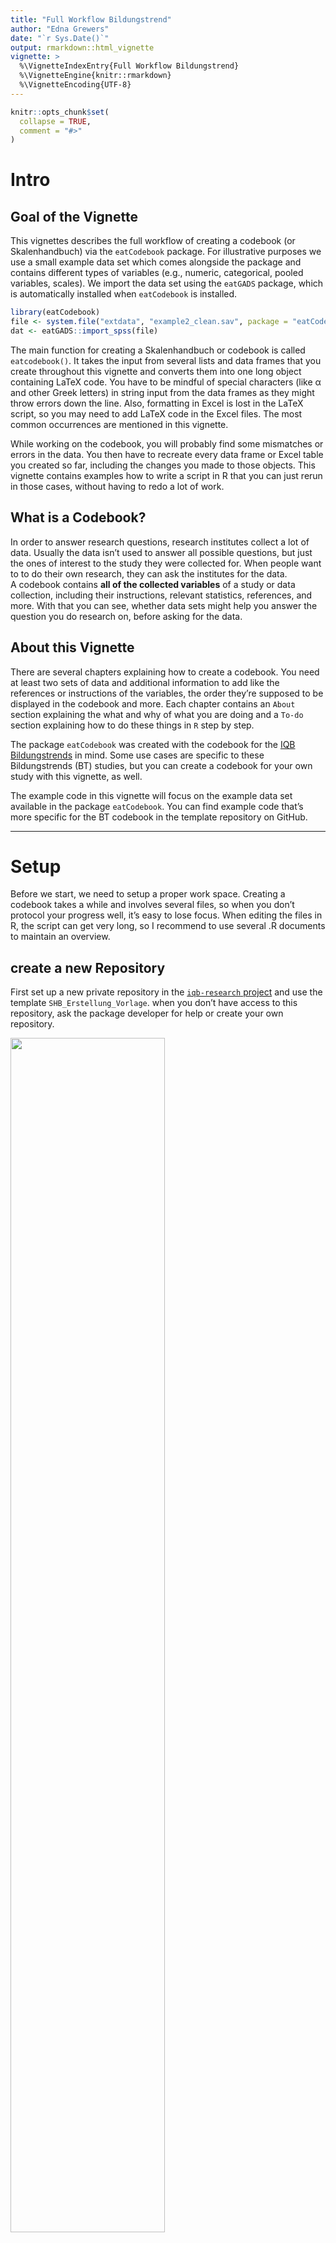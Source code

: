 ```yaml
---
title: "Full Workflow Bildungstrend"
author: "Edna Grewers"
date: "`r Sys.Date()`"
output: rmarkdown::html_vignette
vignette: >
  %\VignetteIndexEntry{Full Workflow Bildungstrend}
  %\VignetteEngine{knitr::rmarkdown}
  %\VignetteEncoding{UTF-8}
---
```


```r
knitr::opts_chunk$set(
  collapse = TRUE,
  comment = "#>"
)
```

# Intro

## Goal of the Vignette

This vignettes describes the full workflow of creating a codebook (or Skalenhandbuch) via the `eatCodebook` package. For illustrative purposes we use a small example data set which comes alongside the package and contains different types of variables (e.g., numeric, categorical, pooled variables, scales). We import the data set using the `eatGADS` package, which is automatically installed when `eatCodebook` is installed.

```r
library(eatCodebook)
file <- system.file("extdata", "example2_clean.sav", package = "eatCodebook")
dat <- eatGADS::import_spss(file)
```

The main function for creating a Skalenhandbuch or codebook is called `eatcodebook()`. It takes the input from several lists and data frames that you create throughout this vignette and converts them into one long object containing LaTeX code. You have to be mindful of special characters (like α and other Greek letters) in string input from the data frames as they might throw errors down the line. Also, formatting in Excel is lost in the LaTeX script, so you may need to add LaTeX code in the Excel files. The most common occurrences are mentioned in this vignette.

While working on the codebook, you will probably find some mismatches or errors in the data. You then have to recreate every data frame or Excel table you created so far, including the changes you made to those objects. This vignette contains examples how to write a script in R that you can just rerun in those cases, without having to redo a lot of work. 

## What is a Codebook?

In order to answer research questions, research institutes collect a lot of data. Usually the data isn't used to answer all possible questions, but just the ones of interest to the study they were collected for. When people want to to do their own research, they can ask the institutes for the data.  
A codebook contains **all of the collected variables** of a study or data collection, including their instructions, relevant statistics, references, and more. With that you can see, whether data sets might help you answer the question you do research on, before asking for the data. 


## About this Vignette

There are several chapters explaining how to create a codebook. You need at least two sets of data and additional information to add like the references or instructions of the variables, the order they're supposed to be displayed in the codebook and more. Each chapter contains an `About` section explaining the what and why of what you are doing and a `To-do` section explaining how to do these things in `R` step by step.

The package `eatCodebook` was created with the codebook for the [IQB Bildungstrends](https://www.iqb.hu-berlin.de/bt/) in mind. Some use cases are specific to these Bildungstrends (BT) studies, but you can create a codebook for your own study with this vignette, as well. 

The example code in this vignette will focus on the example data set available in the package `eatCodebook`. You can find example code that's more specific for the BT codebook in the template repository on GitHub. 


--------------------------------------------------------------------------------

# Setup

Before we start, we need to setup a proper work space. Creating a codebook takes a while and involves several files, so when you don't protocol your progress well, it's easy to lose focus. When editing the files in R, the script can get very long, so I recommend to use several .R documents to maintain an overview.

## create a new Repository

First set up a new private repository in the [`iqb-research` project](https://github.com/orgs/iqb-research/repositories) and use the template `SHB_Erstellung_Vorlage`. when you don't have access to this repository, ask the package developer for help or create your own repository. 


![](.\pictures\repo_template.png){width=70%}

You now have all the .R templates that you need, but you might have to create the issues yourself. The To-dos should be apparent from this vignette or you can copy the issues from the template repo by hand. You find the following files:

## File Structure

There are several files and folders. The .R files contain example scripts and to-dos, that you need to adjust and add to. 

| R File | Description |
|------------------------------------|------------------------------------|
| `0_main.R` | The main file you work in. You can work with just this file and ignore the others, if you want. I recommend using this file for smaller changes and the separate files for more complex changes. With this file, you can create Excel files which you then have to edit manually or in R. |
| `1_kennwerte.R` | Create and edit the `inputForDescriptives` files. This might not be needed, when you don't have to adjust anything here. |
| `2_varinfo.R` | Create and edit the `varinfo` file. This file contains the core content of the codebook. `eatCodebook()` creates the table structure with variable names and labels on its own, but you have to add structure, references, instructions, etc.. |
| `3_gliederung.R` | The information read from `varinfo` is usually incomplete, so you have to add missing section names. |
| `4_literatur.R` | Create and edit the `reference` file. You have to match the short references to the long ones. You also have to add proper latex syntax for italic text or URLs. |
| `5_latex_intro.R` | A template to create a .tex file with latex syntax out of a a Word .docx document. You need this later when creating the intro. |
| `6_Erstellung_kurz.R` | A short script which can create a new codebook version after you created all the necessary Excel files.|

You need to make sure, that there are three folders and create them if not. 

| Folder | Description |
|------------------------------------|------------------------------------|
| `excel_files` | Here you save all of the created Excel files to save the progress. |
| `Latex` | Here you save the .tex files and pdfs of the finished latex script for the codebook. You can add the folder `archive` to keep different versions to compare. |
| `Texte` | Here you can save the intro text or cover, etc. |

Pull the repo and start with the file `0_main.R`. You usually don't need to copy any code from this vignette, because the template already contains example code lines that you can copy or adjust.

## Packages

You need to make sure you have the latest package versions installed. The packages you need are usually at the top of the files in `setup`. To save time you can install them before you start your work.

```r
# main
remotes::install_github("beckerbenj/eatCodebook")
library(eatCodebook)
remotes::install_github("beckerbenj/eatGADS")
library(eatGADS)
# varinfo
remotes::install_github("weirichs/eatTools")
library(eatTools)
# references
install.packages("tidyxl")
library(tidyxl)
# latex_intro
install.packages("readtext")
library(readtext)
```

After you set up your work space, we will work through the templates or the To-dos step by step in this vignette. 

--------------------------------------------------------------------------------

# 1. Import Data

The first step is the data import. 

## About the Data

The BT studies usually have several SPSS data files (`.sav`) that you can import with `import_spss()`, but you can also import `.RDS` files with `readRDS()`. If you work with Github, the data sets are probably too large to upload to Github, so they would need to be stored locally.

> [!NOTE]
> At the moment you need to have at least **two data sets**, otherwise the function `codebook()` won't work.  
> The same variable name cannot be used more than once across the data sets. 

The data sets can be stored in `GADSdat` objects, containing two data frames: one for the variables and the actual data, the other contains the meta data or labels for the variables. 

### Order of the Data Sets

You have to save all the data sets in one list that also determines the order in which the variables are displayed in the codebook. It's best to choose the order you want it to have later right away, so you don't have to rerun the script later. 

> [!NOTE]
> In the past the BT data sets were ordered like this: 
>
> - **data_sus**: student questionnaire
> - **data_lfb_allg**: general teacher questionnaire
> - **data_lfb_spez**: learngroup specific teacher questionnaire
> - **data_slfb**: school administration questionnaire
> - **data_match**: data to match different data sets
> - **data_linking**: data to link different data sets
>
> But it's best to ask about the order to make sure.


## Data Import To-do

Open the file `0_main.R`. First you need to install and load the packages `eatCodebook` and `eatGADS`, if you haven't already done that.

### Import the Data

Either use `import_spss()` for .sav (SPSS) files or `readRDS()` to import each data set separately, you just need a string with your local file path. Name them in a meaningful manner. Here you have an example syntax, where you would need to add the proper **file name**.  

```r
data_sus      <- eatGADS::import_spss("Q:\\filepath\\Daten_sus.sav")
data_lfb_allg <- eatGADS::import_spss("Q:\\filepath\\Daten_lfb_allg.sav")
data_lfb_spez <- eatGADS::import_spss("Q:\\filepath\\Daten_lfb_spez.sav")
data_slfb     <- eatGADS::import_spss("Q:\\filepath\\Daten_slfb.sav")
```

### Save Data in a List

After importing the data, you need to save it in one list `datalist`. The order determines the order in which they are displayed in the codebook. The names should be consistent throughout. 

```r
datalist <- list(sus = data_sus,
                 lfb_allg = data_lfb_allg, lfb_spez = data_lfb_spez,
                 slfb = data_slfb)
```


--------------------------------------------------------------------------------

# 2. Descriptive Statistics

Now you have the raw data, but you want the descriptive statistics for the codebook, not the whole data sets. 

## About Descriptive Statistics

One of the key elements of a codebook are descriptive statistics shortly describing each variable in the data set. What kind of descriptive statistics is reported for each variable depends on the type of the variable. The function `createInputForDescriptives()` creates a template to provide the information that is needed to calculate the descriptive statistics for an `GADSdat` object. The function has some arguments you can use to get a better result and less manual editing in the next step.

### Input for Descriptives Table

Here you can see an example how the object should look like and what the different columns mean. 

```r
inputForDescriptives <- createInputForDescriptives(GADSdat = dat)
head(inputForDescriptives)
```

You can look at the template data frame either in R or save it in a new Excel file.

```r
# look at it in R
View(inputForDescriptives)

# export in Excel
writeExcel(inputForDescriptives, "file_path/inputForDescriptives.xlsx")
```

Some information may need to be modified because the function does not label it correctly. For this, it is necessary to understand the functionality and check the variable entries. We will come back to how to actually edit the table in R. 

> [!TIP]
> Here is a brief overview of the different columns in this object:
>
> - **varName**: The name of the variable of the GADS-object
> - **varLabel**: The label of the variable of the GADS-object
> - **format**: The format of the variable of the GADS-object, e.g. how to display the variable in the codebook
> - **imp**: Indicator if imputed variables are involved
> - **type**: Indicator of whether it is a single variable, a scale or a scale's item
> - **scale**: Indicator of how the variable is to be represented, e.g. what kind of statistics are shown
> - **group**: Possibility to group variables, e.g. to group scales and their items. 

In the **varName**, **varLabel** and **format** columns are information about the variables of the data set. You don't have to edit anything.

**imp** can be set to *WAHR* or *FALSCH*. If there are several variables to be displayed on one page, this column must be set to *WAHR* for these variables and they must be assigned to the same group at **group**. That is the case for imputed variables.

**type** can be set to *variable*, *scale* or *item*. If it is a scale consisting of several individual variables, the scale variable is set to *scale* and the individual items to *item*. All other variables should always get *variable* as an entry.

The **scale** column specifies how the variable is to be displayed. If it is empty, no descriptives are displayed. *nominal* variables display the frequency distribution of the labeled categories. *ordinal* variables display the frequency distribution of the labeled categories *and* the statistical parameters (like *M* or *SD*). *numeric* variables only display the statistical parameters, without labeld categories. 

Now follow the possibilities of how variables can be represented in the codebook and how the table must be edited for this.

### Variables without Descriptives

This can be the case, for example, with ID variables or character variables. The page would be displayed like this:  
<br>
<img src="./pictures/codebook_IDs.PNG" alt="codebook_IDs" />  
<br>  
The entry must look like this:  
<br>
<img src="./pictures/input_IDs.PNG" alt="input_IDs" />  
<br>  

### Categorial Variables

Variables with **nominal** scales should display only the frequency distribution of the labeled categories. The page would be displayed like this:   
<br>
<img src="./pictures/codebook_nominal.PNG" alt="codebook_nominal" />
<br>  

The example data set doesn't have any nominal variables at the moment. If your data set has nominal variables, you can create that page with the following input:  

<br>
<img src="./pictures/input_nominal.PNG" alt="input_nominal" />  
<br>  

### Categorial Variables and Statistical Parameters

Variables with **ordinal** scales should display the frequency distribution of the labeled categories as well as the statistical parameters *N* (number of participants), *M* (mean) and *SD* (standard deviation). The page would be displayed like this:  

<br>
<img src="./pictures/codebook_ordinal.PNG" alt="codebook_ordinal" />
<br>  

To create it, the Excel should be edited as follows:  
<br>
<img src="./pictures/input_ordinal.PNG" alt="input_ordinal" />  
<br>  

### Numeric Variables without Labeled Values

Variables with **numeric** scales should display only statistical parameters: *N* (number of participants), *M* (mean), *SD* (standard deviation), *Min.* (lowest value) and *Max.* (highest value). This can be used, for example, for variables that represent age or variables with values in the decimal range. Nevertheless, these variables can contain labels for values. If they are defined as missing, these values are not taken into account in the calculation but are still reported. The page would be displayed like this:  

<br>
<img src="./pictures/codebook_numeric.PNG" alt="codebook_numeric" />  
<br>  

To create an entry for a numeric variable without labeled values, the Excel must look like this:  
<br>
<img src="./pictures/input_numeric.PNG" alt="input_numeric" />  
<br>  

### Scale Variables with Individual Items

It is possible to get the following entries in the codebook for a **scale** and the items it is made of:  

<br>
<img src="./pictures/codebook_scale1.PNG" alt="codebook_scale1" /><img src="./pictures/codebook_scale2.PNG" alt="codebook_scale2" /><img src="./pictures/codebook_scale3.PNG" alt="codebook_scale3" />
<br>  

To get these pages the individual items must be labeled as **ordinal** and **item**, and the scale as **numeric** and **scale**. They must all have the same name at **group** so that they are displayed together.  
<br>  
<img src="./pictures/input_scale.PNG" alt="input_scale_new" />  
<br>  

This only works, when they are grouped and labeled correctly. Later the function `createScaleInfo()` creates a data frame with all scales and their items that were grouped like this. 

### Fake Scales

Sometimes several items make up a scale, but the data set doesn't have a matching scale-variable. The codebook would display it like a normal scale (see *Scale Variables with Individual Items*) with the same descriptive statistics. 

To display fake scales like a real one, you need to group them like a real scale, but in the **type** column you need to write **fake_item**, so it looks like this:  

<br>
<img src="./pictures/input_fakeScale.PNG" alt="input_fakeScale" />  
<br>  

The function `createScaleInfo()` should add these fake scales to the data frame as well. But without the scale variable the information which variables belong to that scale might be lost. The individual variables might need to be added manually. More on that later.  

### Imputation Variables

The BT sometimes uses imputations, for instance, in the student data set (sus). It's a way to deal with missing data on variables by replacing missing data with substituted values, usually several times. You can recognize the variables by the add-on `(imputiert)` in their label or `_pooled` in their group. These imputations represent one (averaged) variable, so they should be displayed as one. Depending on what was specified in **scale**, it results in the following pages in the codebook. `pv_pooled` is has *numeric* input, `pvkat_pooled` has *ordinal* input.  

<br>
<img src="./pictures/codebook_imp1.PNG" alt="codebook_imp1" /><img src="./pictures/codebook_imp2.PNG" alt="codebook_imp2" />  
<br>  

To display it like this the **imp** column becomes relevant. It must be set to *WAHR* for these variables. In addition, the variables also need a common name in **group** and, depending on whether they are to be represented categorically or numerically, the corresponding designation in **scale**, the scale should probably match the original variable.  
<br>
<img src="./pictures/input_imp.PNG" alt="input_imp" />  
<br>  

The function `createScaleInfo()` adds imputed variables like a scale to the data frame. Without the scale variable the information which variables belongs together might be lost. In this case, it might not be relevant, though, as these variables are not a scale. 


## Descriptives Statistics To-do

Now you open `1_kennwerte.R`. The editing of the descriptives can be a lot of code, especially if you have several data sets, so it's best to do this in a separate file. The packages `eatCodebook` and `eatGADS` need to be loaded. Then you copy the `Import Data` Code in this file, so you can work on it without needing to open `0_main.R` the next time you work on it. 

For each imported data set, you create a new object with `createInputForDescriptives()` containing input for the descriptive statistics about each variable like their *name*, *label*, *format*, *scale level* or which variables are *grouped* together. You edit them according to the [About section](#input-for-descriptives-table), check the input and then you calculate the actual descriptive statistics with `calculateDescriptives()`. 


### Create **Input for Descriptives**

You use the function `createInputForDescriptives()` to create a data frame for each data set separately and name them according to your data sets like `descriptives_sus` or `descriptives_lfb_allg`, etc. The function needs the `GADSdat` data set (e.g. `data_sus`) and returns a data frame. 

```r
# example data
inputForDescriptives <- createInputForDescriptives(GADSdat = dat, nCatsForOrdinal = 4)

# BT example
descriptives_sus <- createInputForDescriptives(GADSdat = data_sus, nCatsForOrdinal = 4)
descriptives_lfb_allg <- createInputForDescriptives(GADSdat = data_lfb_allg, nCatsForOrdinal = 4)
```

You should save each data frame separately so save your progress. When you work with the template you don't need to adjust the file path - the Excel should be saved in the folder `excel_files`. You just need to make sure, that you are in the right working directory. Otherwise you would have to add the proper file path. Remember adjusting the file names when you copy and paste the code for the other data sets.

```r
# example data
writeExcel(inputForDescriptives, ".\\excel_files\\inputForDescriptives.xlsx")

# BT template examples
writeExcel(descriptives_sus, ".\\excel_files\\descriptives_sus.xlsx")
writeExcel(descriptives_lfb_allg, ".\\excel_files\\descriptives_lfb_allg.xlsx")
```

Now you should have as many Excel files as you imported data sets. 

### Check and Edit `inputForDescriptives`

After saving them as Excel files you need to import them again with `getInputForDescriptives()` to check whether the Excel has the right format. 

```r
inputForDescriptives <- getInputForDescriptives(".\\excel_files\\inputForDescriptives.xlsx")

# BT template example
descriptives_sus <- getInputForDescriptives(".\\excel_files\\descriptives_sus.xlsx")
```

Then you can look at the descriptives either by opening Excel manually or by opening them in RStudio with `View()`. 

```r
View(inputForDescriptives)
# BT template example
View(descriptives_sus)
```

It should look somethings like this:

![](.\pictures\R_view(descriptives).png)

Now you have to check, whether everything is the way you need it to be. If not, you have to either make changes in the Excel file manually or directly in R. If you write a script that changes the data frame in R, you can easily rerun it if you need to recreate the descriptives later (which is often the case). After that you should save your changes under `descriptives_sus_edited.xlsx`, so you don't need to recreate the original Excel later if needed.

#### Edit `inputForDescriptives` in R

Sometimes `createInputForDescriptives` creates different scale levels or type labels than we need. You can adjust each line individually with `descriptives$scale` or `descriptives$type` and the row number `[n]`. Or you change multpile lines at the same time. 

The column **scale** is later important for how the variable is shown in the finished codebook. For example when variables get the scale `nominal`, when they should have `ordinal`. That is especially important for scale items. You can adjust that by extracting all relevant variables, for instance by name, using `grep`, to identify the position of all variables that start with a certain name in `descriptives_sus`. Sometimes you need to recreate the descriptives objects/files and the position might change, but the variable name usually stays the same. In this case you wouldn't have to adjust your code and can just rerun it. With the position of the  variables, you can change multiple variables at the same time. You can also change other columns this way. 

```r
# extracting the position of variables skala1_item1 - skala1_item3
pos <- grep("skala1_", inputForDescriptives$varName)
# adjusting the input for the column `scale`
inputForDescriptives$scale[pos] <- "ordinal"
```

```r
# adjusting the input for the column `group`
inputForDescriptives$group[pos] <- "skala1"
```

Scales and their items should be labeled correctly in the column **type**. The scale needs the label `scale`, the items the label `item`; variables from a fake scale have no scale and need the label `fake_item`. If not you can identify scale variables with the first line of code. The scale's `varName` is usually also the `group` label. In the second step you can identify all variables with matching `group` labels that have the wrong `type` label. 

```r
# identifying all scale variables
group <- inputForDescriptives[inputForDescriptives$type == "scale",]$group
# adjusting the item variables
for(var in group){
  inputForDescriptives[inputForDescriptives$group == var & inputForDescriptives$type == "variable",]$type <- "item" 
}
```

### Save you changes

When you made sure, the variables are correctly labeled and grouped, you save the new data frame in Excel. You can either overwrite the existing Excel file, but I recommend saving it in a new `_edited.xlsx` file for better comparison. You use the same lines as before, just change the file name. Then import the new Excel again to make sure the format is still right and load it into a new object with the ending `_edited`. 

```r
# save changes
writeExcel(inputForDescriptives, ".\\excel_files\\inputForDescriptives_edited.xlsx")
# import changes
inputForDescriptives_edited <- getInputForDescriptives(".\\excel_files\\inputForDescriptives_edited.xlsx")
```


### Check Scale Consistency

Not all data sets have scales, but for the ones that do, you should use `checkScaleConsistency()`. The function checks whether the grouping of variables that belong to the same scale matches in both the data set itself and the created descriptive file. Be mindful of warnings or errors, they might indicate something that will cause problems later. 

```r
check_scale <- checkScaleConsistency(dat, inputForDescriptives_edited, 1:nrow(inputForDescriptives_edited))

# BT template example
check_scale_sus <- checkScaleConsistency(data_sus, descriptives_sus_edited, 1:nrow(descriptives_sus_edited))
```


### Calculate Descriptives

After preparing and checking the *input for descriptives* you now actually *calculate the descriptives* (`kennwerte`) with `calculateDescriptives()` for each data set separately. Depending on how large the data set is, this can take a while. 

```r
kennwerte_example <- calculateDescriptives(GADSdat = dat, inputForDescriptives = inputForDescriptives_edited, showCallOnly = FALSE)

# BT template examples
kennwerte_sus <- calculateDescriptives(GADSdat = data_sus, inputForDescriptives = descriptives_sus_edited, showCallOnly = FALSE)
kennwerte_lfb_allg <- calculateDescriptives(GADSdat = data_lfb_allg, inputForDescriptives = descriptives_lfb_allg_edited, showCallOnly = FALSE)
```


### Save Objects in Two Lists

After creating the `inputForDescriptives` and the calculating the descriptives (kennwerte), you save all of them in **two lists**, one for the *input*, one for the *kennwerte*. The order should match the order of `datalist`, the list of the raw data sets; the names should also match the `datalist` names. 

```r
# inputForDescriptives list
input_descriptives <- list(sus = descriptives_sus_edited,
                           lfb_allg = descriptives_lfb_allg_edited,
                           lfb_spez = descriptives_lfb_spez_edited,
                           slfb = descriptives_slfb_edited)
# kennwerte list
kennwerte <- list(sus = kennwerte_sus,
                  lfb_allg = kennwerte_lfb_allg, lfb_spez = kennwerte_lfb_spez,
                  slfb = kennwerte_slfb)
```

Then save them in two `.RDS` files with `saveRDS()`. You can import them again with `readRDS()`. 

```r
# save files
saveRDS(input_descriptives, ".\\excel_files\\input_descriptives.RDS")
saveRDS(kennwerte, ".\\excel_files\\kennwerte.RDS")
# load files
input_descriptives <- readRDS(".\\excel_files\\input_descriptives.RDS")
kennwerte <- readRDS(".\\excel_files\\kennwerte.RDS")
```

You should add the last two lines (load files) in you `0_main.R` script behind the data import. 


------------------------------------------------------------------------

# 3. Value and Missing Labels

Another imported part of a codebook is the documentation of the value labels of valid and missing values. A respective overview is created via `createMissings()`.

## About Missings

You need to save the created data frame in Excel and read it in again with `getMissings()` to clean up and check the input. Otherwise you usually don't need to edit anything here. 

### Example Table

Here you can see how the missings data frame should look like. 

```r
missings <- createMissings(dat, inputForDescriptives = inputForDescriptives)
head(missings)
```

## Missings To-do

For this you need to open `0_main.R` again. You create a new data frame with `createMissings()`; you need the data sets (`datalist`) and the input for descriptives (`input_descriptives`) for that. Then you save it in an Excel file `missings.xlsx` and import it again with `getMisings()` to check the format. 

```r
# create missings
missings <- createMissings(datalist, input_descriptives)
# save as an Excel file
writeExcel(df_list = missings, row.names = FALSE, filePath = ".\\excel_files\\missings.xlsx")
# import Excel file and check for right format
missings <- getMissings(".\\excel_files\\missings.xlsx")
```


------------------------------------------------------------------------

# 4. Scales

In order to display scales correctly, you need an Excel files with an overview over all the scales and their items. 

## About Scales

Scale variables contain information about their scale, e.g. the items that make up the scale. Fake scales contain of variables, but don't have a separate scale variable; you can still display them as scales, though (see Descriptive Statistics: Fake Scales).  

### Example Table

This is what the scale info should look like: 

```r
scaleInfo <- createScaleInfo(inputForDescriptives)
head(scaleInfo)
```


## Scales To-do

Open `0_main.R` and scroll down the `scales`. You need to create one `skalen.xlsx` Excel file for all the data sets combined. It contains the info which variables are scales and which items belong to it. You just need the list `input_descriptives` for that. Usually you don't need to edit this file. 

### Create Scales

The function `createScaleInfo()` reads the information about scales out of the descriptives list, and creates a new data frame that you need to save as an Excel file. 

```r
# creating the object
scales <- createScaleInfo(input_descriptives)
# save as an Excel file
writeExcel(df_list = scales, row.names = FALSE, filePath = ".\\excel_files\\scales.xlsx")
```

You need to look at the file to make sure all scales are displayed correctly, for instance with `View(scales)`. It looks for grouped variables, so not every scale might be in here and not every variable in the file might be a scale. All errors and mismatches occurring here can or should usually be fixed in the `inputForDescriptive` files. 

you should also import the file again with `getScaleInfo()` which also checks for errors and cleans up the format.

```r
# read in Excel file and check for right format
scales <- getScaleInfo(".\\excel_files\\skalen.xlsx")
```


------------------------------------------------------------------------

# 5. Abbreviation List

The codebook's intro and additional texts might have abbreviations that need explaining. You can add an abbreviation list in the appendix for that. You need a list of two data frames (or Excel file) with the abbreviations and the explanations. You don't need this object for the minimal version of the codebook, so you can skip this part or come back to it later. 

## About the Abbreviation List

You can usually copy the Excel `abbr_list.xlsx` or `abkürzungen.xlsx` from last BTs and adjust them if needed or you create you own file with `createAbbrList()`. 

### Example Tables

When you use `createAbbrList()` it creates a list of two data frames **Akronyme** (acronyms) and **statistische Formelzeichen** (statistical formula) with two columns each. The first should contain all abbreviations used in any text in the codebook and their meaning. The second should contain all statistical formula symbols and their meaning. It should look something like this:

```r
View(abbr_list)
```

![](.\pictures\abbr_list_R.png)

In Excel: First sheet `Akronyme`, second sheet `statistische Formelzeichen`

![](.\pictures\abbr_list_akronym.png)

![](.\pictures\abbr_list_statFormula.png)

> [!CAUTION]
> Be mindful of using LaTeX syntax when you want to display special characters or italic letters!  


## Abbreviation List To-do

Open `0_main.R` and scroll down the `abbreviation list`. You create either an empty object for the abbreviation list with `createAbbrList()` or read in the one from last year's BT and call it `abbr_list`, and save it in a new Excel file.

### Create New Empty List

You create two empty data frames in a list, already labeled correctly. You can edit it in R or save it to Excel as `abkürzung.xlsx` and edit it manually. 

```r
abbr_list <- createAbbrList()
# save in Excel
writeExcel(df_list = abbr_list, row.names = FALSE, filePath = ".\\excel_files\\abkürzung.xlsx")
```

### Import Old List

You can also import an old `abkürzung.xlsx` from the last BT, for instance, save it to your work space and update it if necessary. You would need to update your `file path` for that. 

```r
abbr_list <- getExcel("Q:\\filepath\\abkuerzung.xlsx")
# save in Excel
writeExcel(df_list = abbr_list, row.names = FALSE, filePath = ".\\excel_files\\abkürzung.xlsx")
```

### Update the List

You can add or delete entries in R like with any other data frame that is saved in a list.

```r
# add a new line
abbr_list$`Statistische Formelzeichen`[nrow(abbr_list$`Statistische Formelzeichen`) + 1,] = c("α", "Cronbachs Alpha")
# add multiple lines
newLines <- data.frame(Abkuerzung = c("AG", "ALLG"), Bedeutung = c("Arbeitsgemeinschaft", "Allgemeine Schule"))
abbr_list$Akronyme <- rbind(abbr_list$Akronyme, newLines)
# remove lines
abbr_list$Akronyme <- abbr_list$Akronyme[-2,]
```

### Notes on Special Letters

LaTeX can't display Greek characters when you just use the letter by itself. You might need to adjust the spelling. `$\alpha$` is LaTeX code and should be printed like the image shows.

```r
# edit one entry
abbr_list$`Statistische Formelzeichen`$Symbol[1] <- "$\alpha$"
```

![](.\pictures\abbr_list_alpha.png)

Italic letters or subscript/superscript also need special LaTeX code. The code `$_{pw}$` makes the *pw* in subscript. Use `$^{2}$` for supercript the 2 or `\textit{M}` to print italic text or letters.

```r
# new line with correct syntax
abbr_list$`Statistische Formelzeichen`[nrow(abbr_list$`Statistische Formelzeichen`) + 1,] = c("r$_{pw}$", "Part-whole-korrigierte Korrelation")
```

Either add new lines already with the LaTeX syntax or edit existing entries. 

### Use `makeAbbrList()`

When the Excel file from past BTs has commentary/extra columns in it, you can't use the function `makeAbbrList()`. To make sure you only the have two columns per sheet/data frame, you can save just the first two columns per sheet in your `abbr_list` object. After that you need to save the changes to Excel.

```r
# edit abbr_list
abbr_list$Akronyme <- abbr_list21$Akronyme[,1:2]
abbr_list$`Statistische Formelzeichen` <- abbr_list21$`Statistische Formelzeichen`[,1:2]
# save in Excel
writeExcel(df_list = abbr_list, row.names = FALSE, filePath = ".\\excel_files\\abkürzung.xlsx")
```

When you have all the abbreviations, you can create the LaTeX code that you need directly from the Excel file.

```r
# creates LaTeX syntax
abbr_list <- makeAbbrList(".\\excel_files\\abkuerzung.xlsx")
```


------------------------------------------------------------------------

# 6. Variable Information (varinfo)

Creating and editing the `varinfo.xlsx` file/object is the **main work** of creating the codebook. This objects contains all information about the variables, their order and structure, as well as their references, instructions, remarks or information about the background model. There is only one object/Excel file overall, but each data set has its own sheet or data frame, so you can edit them separately.

## About Varinfo

After preparing the `inputForDescriptives` you use the two lists `datalist` (containing the data sets) and `input_descriptives` to create a template list of data frames, with one data frame per data set. Each data frame consists of a column for the variables in the order of the `inputForDescriptives_edited` file and several columns with additional information about each variable. 

In order for the variables to be displayed correctly in the codebook, you need to add information on layout, structure, subsection names, references, instructions, etc. for each variable. The order of the variables in `varinfo` determines the order of the variables in the codebook. 

### Example Table

Here is in example what that can look like. We will look at the function of each column below. 

```r
varinfo <- createVarInfo(dat, inputForDescriptives = inputForDescriptives)
head(varinfo)
```



what it looks like and what the cols mean.

> [!TIP]
> Here is a brief overview of the different columns in *varinfo*:
>
> - **Var.Name**: The name of the variable
> - **in.DS.und.SH**: Indicator whether the variable is in the codebook and data set
> - **Unterteilung.im.Skalenhandbuch**: Overview of subsection names
> - **Layout**: Assignment of the layout options
> - **LabelSH**: The label of the variable (has to match the data set)
> - **Anmerkung.Var**: Assignment of annotations in the codebook
> - **Gliederung**: Overview of section numbering
> - **Reihenfolge**: Order of variables in the codebook
> - **Titel**: Title of the codebook page of the variable
> - **rekodiert**: Display whether a variable was previously recoded
> - **QuelleSH**: Specification of the sources of the variable in a questionnaire
> - **Instruktionen**: Specification of the instructions of the variable in a questionnaire
> - **Hintergrundmodell**: Indication of whether the variable is in the background model
> - **HGM.Reihenfolge**: the order for the background model (in the appendix)
> - **HGM.Variable.erstellt.aus**: Indication for the background model from which variables the variable was created
> - **intern.extern**: Indication of whether the variable is for internal or external use
> - **Seitenumbruch.im.Inhaltsverzeichnis**: Indication whether there is a pagination in the table of contents for the title

#### Var.Name

Each variable name has to be unique across data sets. You can't have a variable in data set 2 called `IDBL` if there's an `IDBL` in data set 1 already.

You can't have duplicated subsection names, either. For instance, in the chapters `Unterricht in Mathematik` and `Unterricht in Deutsch` you can't have the subsection `Selbstkonzept` in both, they would need to be called something like `Selbstkonzept Mathematik` and `Selbstkonzept Deutsch`. 

> [!CAUTION]
> Across data sets, variables can't have the same name!  
> Across chapters, subsections can't have the same name!

You don't need to edit the variable names. 

#### in.DS.und.SH

`DS` means *data set*, `SH` *Skalenhandbuch* (meaning codebook). Possible entries are `DS`, `SH`, `ja` and `nein`. 

The **in.DS.und.SH** column indicates whether a variable only appears in the data set but does not get its own page (*ds*), whether it appears both in the codebook and in the data set (*ja*), whether it only appears in the codebook (*sh*) or neither (*nein*). 

> [!NOTE]
> When to assign what label:
>
> - **ds**: for example, for the items of the **scale variables**, as they do not receive their own pages
> - **sh**: for **pooled variables**, as they are shown in the codebook but do not exist in the actual data set
> - **nein**: for variables that are added independently; This can be the case, if you want to include them in the BGM information, but the variables do not exist in the data set
> - **ja**: all other variables or scale items

When everything is labeled correctly in the `inputForDescriptives` files, the right labels should be assigned. But you might need to adjust them by hand. 

#### Unterteilung.im.Skalenhandbuch and Gliederung

The **Unterteilung.im.Skalenhandbuch** (subsections in the codebook) column gives the name for the subsections. 

In the **Gliederung** (structure) column, the section numbers must be inserted. Subsections such as "1.1", "1.2",... "2.1". The names of the corresponding chapters is done in a later function (s. 7. structure). The names of the subsections and the corresponding numbers must always be identical for the variables.  

You need to add the `Gliederung` as well as the `Unterteilung.im.Skalenhandbuch` from another (Excel) file, for the BT codebook it's usually called something like `finale Reihenfolge.xlsx`. See *To-do* on how to do that. 

#### Layout

The input for the **Layout** column is automatically created after using `inferLayout()`, see *To-do* on how to do that. 

#### LabelSH and Titel

The **Titel** column specifies the title for the page and defaults to the variable label. `LabelSH` has to be identical to the label in the data set, usually without special characters or umlauts. The spelling of `Titel` can be adjusted and umlauts are OK. 

If you have an Excel file, for instance, with all variables and their labels and titles, you can copy that into `varinfo` without having to check the spelling for each variable's title. 

#### Anmerkung.Var

In this column, comments can be inserted (special text highlighting or breaks must be in the LaTeX syntax), which are displayed as annotations on the respective codebook page.  

#### Reihenfolge

In the **Reihenfolge** (order) column, the order of the variables for the codebook can be specified. However, the order of the subsections already determines the order of the variables. If the column is left empty, the order in the table corresponds to the order in the codebook.

For the BT codebook, this column is usually left empty. 

#### rekodiert

If a variable has been **recoded** in the course of previous editing, this can be marked with a `ja` in the `rekodiert` column and the variable gets a corresponding note in the codebook as inverted if it is an item of a scale. 

You recognize these variables by the addition `_r` in their name. 

#### QuelleSH and Instruktionen

In **QuelleSH** (sources), the short version of a reference can be specified. Based on this, there is a later function that creates the bibliography and in which one can specify the long version of the reference. All references should be in [APA](https://apastyle.apa.org/style-grammar-guidelines/references/examples) format.

In the **Instruktionen** (instructions) column, you can use a LaTeX code to indicate which instruction was used to collect the variable in a questionnaire.

Each variable can have a reference and/or instruction. You can find them in the same Excel file for the BT codebook. See *To-do* on how to add this information.
 
#### Background Model (HGM)

With `eatCodebook` you can also create a page in the appendix for a background model (BGM) or *Hintergrundmodell* (HGM) in German. It should look like this: `Hintergrundvariable` contains the variable, `Erstellt aus` the variable(s) the (new) variable was created from (if any), and `Inhalt der Hintergrundvariable` contains the variable's label, e.g. the content of the background variable. 

<img src="./pictures/BGM.PNG" alt="BGM" />   

There are three columns in `varinfo` that you need to edit for variables to show up in the appendix. 

> [!TIP]
>
> - **Hintergrundmodell**: Indication of whether the variable is in the background model.
> - **HGM.Reihenfolge**: the order for the background model (in the appendix)
> - **HGM.Variable.erstellt.aus**: Indication for the background model from which variables the variable was created

There should be another Excel file containing information on the background model. It should contain the variables that should show up in the appendix (`Variablenname`), their labels (`Variablenlabel`) and from which variables they were created from (`basevar`). 

For the variable to appear in the appendix, the column `Hintergrundmodell` must be set to *ja*. Otherwise, there must be a *nein*. Then you add the variables they were created from (if any), for instance listed in `basevar`. They should show up in the order they are displayed in the codebook. 


## Varinfo To-do

> [!NOTE]
> This is the main work!

On Q there are several Excel files with information that you need to add to this table/Excel. 

### Create Varinfo

### Infer Layout

### Create varinfo_edited

### Add References and Instructions

### Add Structure and Subsections

from the `finale Reihenfolge` Excel. It should contain all the Variables, their Labels (without special characters) and maybe their Titles (with special characters). Also it should contain the Gliederung or structure number (1.1, 1.2, etc.) and the subsection/subchapters. 

### Add Recoded Info

### Add Background Model Info

### Add Remarks




## 6. Varinfo

### varinfo setup

The setup is quite simple, you can do that in `SH_main.R`. You first create a varinfo object from the SPSS data list you read in at the beginning (`datenliste`) and from the input for descriptives list you created out of that (`input_descriptives`). It contains all variables for each data set and columns that you need, but you still need to add a lot of information from other files.

Then you add layout information for each variable. And save to Excel `varinfo.xlsx` as a backup or template, and `varinfo_bearbeitet.xlsx` as the file you actually work with. The you read in the created Excel and check the format with `getVarInfo`.

```r
# creating varinfo object
varinfo <- createVarInfo(datenliste, input_descriptives)
# Layout
varinfo <- inferLayout(varinfo, datenliste, input_descriptives)

# save to Excel
write_xlsx(df_list = varinfo, row.names = FALSE, filePath = ".\\excel_files\\varinfo.xlsx")
write_xlsx(df_list = varinfo, row.names = FALSE, filePath = ".\\excel_files\\varinfo_bearbeitet.xlsx")
# checking format
varinfo <- getVarInfo(".\\excel_files\\varinfo.xlsx")
```

With this, the setup is complete and I recommend to switch to `SH_varinfo.R`, so your main script doesn't get too long and you lose overview. You need to add the following information. The order in which you add them is up to you.

| Column in Varinfo | Where to get the Information from | Order |
|------------------------|------------------------|------------------------|
| `QuelleSH` and `Instruktionen` | Both usually in the same file under `Q:/filepath/04_Instruktionen_Quellen`, one Excel file per data set | usually like SPSS files |
| `Gliederung` and `Unterteilung.im.Skalenhandbuch` | Often in one file called `Reihenfolge_Variable_final.xlsx` or similar, contains one sheet per data set | different from SPSS files |
| `rekodiert` | Info in the variable name: all with `_r` at the end | no order |
| `Hintergrundmodell`, `HGM.Reihenfolge` and `HGM.Variable.erstellt.aus` | in an extra Excel file, you probably have to ask about it | no order |
| optional: `Anmerkung.Var` | in an file on Q: | check order |

The order of the variables in `varinfo` depends on the order from the SPSS files. However, the order of the variables files the BT-Team provides for you might be different. The files for `Quellen` and `Gliederung` usually contain all variables, whereas for the backgroundmodel/HGM or `rekodiert` you have to change the input for individual variables, so the order is not relevant.

I recommend starting with the files that have the same order as the original varinfo, so you only have to change the variable order once. For this vignette I'll just describe the procedure for one data set.




------------------------------------------------------------------------

# 7. Structure

## About the Structure

## Strucutre To-do

### Create Structure Table

### Add missing section names


------------------------------------------------------------------------

# 8. References

## About References

One Excel per data set with long format and short format linked to the item/variable.

> [!NOTE]
> References need to be in APA7 format. 

## References To-do

### Create `litInfo`

### Adjust Short References

No add-ons, no duplicates

### Import Formatting of Long References

### Adjust Long References

### Match Long and Short References

### Add Intro References

### Check for Duplicates


------------------------------------------------------------------------

# 9. Background Model

## About HGM?

Info about how it should looks like in the appendix?

## HGM To-do

that one line.

------------------------------------------------------------------------

# 10. Cover

## About the Cover

## Cover To-do

### convert to pdf

### Add Line


------------------------------------------------------------------------

# 11. Meta Data

## About Meta Data

> [!Note]
> something meta data
>
> -   authors
> -   Title

## Meta Data To-do

### Create Table

### Update Table



------------------------------------------------------------------------

# 12. Chapters

## About Chapters

Use Chapter names from last BTs.

## Chapters To-do

### Create Chapters

### Edit Chapters

------------------------------------------------------------------------

# 13. Other Texts: Intro

## About Intro

you prob. get a word file that needs to be converted into latex syntax. 

The Intro contains References as well, bla bla bla

## Intro To-do

*see maybe Vignette (tbd) about how to convert word.docx files into latex.tex files with R.*

### Convert Text into Latex Syntax

Use the template for that. 

### Save as .tex File




------------------------------------------------------------------------

# 14. Create the Codebook

## About the Codebook

### Minimal Version

### Add-ons

#### References

#### Cover

#### Intro

### Versions

> [!Note]
> while working on the Codebook, you will create different versions. it's best not to delete them, but save them in an `archive` folder to compare different version to one another if needed. 

## Codebook To-do in R

### Create the Codebook and Meta Data

### Save in Folder `Latex`

## Codebook To-do in TeXworks

### open .tex file

### render to pdf (twice)

### Dealing with Errors

#### Update Latex Packages

#### Special Characters



